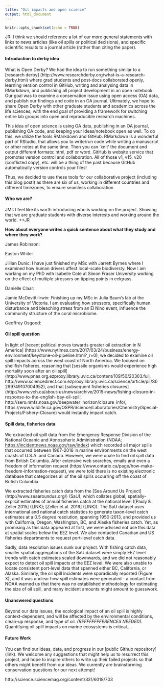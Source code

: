 ```yaml
---
title: "Oil impacts and open science"
output: html_document
---
```


```r
knitr::opts_chunk$set(echo = TRUE)
```


JR: I think we should reference a lot of our more general statements with links to news articles (like oil spills or political decisions), and specific scientific results to a journal article (rather than citing the paper). 

#### Introduction to derby idea
What is Open Derby? We had the idea to run something similar to a [research derby] (http://www.researchderby.org/what-is-a-research-derby.html) where grad students and post-docs collaborated openly, learning version control in GitHub, writing and analysing data in RMarkdown, and publishing all project development in an open notebook. Our goal was to examine a conservation issue using open access (OA) data, and publish our findings and code in an OA journal. Ultimately, we hope to share Open Derby with other graduate students and academics across the life sciences, with the end goal of providing a framework for switching entire lab groups into open and reproducible research machines. 

This idea of open science is using OA data, publishing in an OA journal, publishing OA code, and keeping your ideas/notebook open as well. To do this, we utilize the tools RMarkdown and GitHub. RMarkdown is a wonderful part of RStudio, that allows you to write/run code while writing a manuscript or other notes at the same time. Then you can 'knit' the document and output different formats: html, pdf or word. GitHub is website service that promotes version control and collaboration. All of those v1, v15, v20 (conflicted copy), etc. will be a thing of the past because GitHub automatically version controls your files!  

Thus, we decided to use these tools for our collaborative project (including this blog post!) as there are six of us, working in different countries and different timezones, to ensure seamless collaboration.

#### Who we are?

JMI: I feel like its worth introducing who is working on the project. Showing that we are graduate students with diverse interests and working around the world. ++JR 

**How about everyone writes a quick sentence about what they study and where they work?**   

James Robinson: 

Easton White: 

Jillian Dunic: I have just finished my MSc with Jarrett Byrnes where I examined how human drivers affect local-scale biodiversty. Now I am working on my PhD with Isabelle Cote at Simon Fraser University working on the effect of multiple stressors on tipping points in eelgrass. 

Danielle Claar:

Jamie McDevitt-Irwin: Finishing up my MSc in Julia Baum's lab at the University of Victoria. I am evaluating how stressors, specifically human disturbance and bleaching stress from an El Nino event, influence the community structure of the coral microbiome.  

Geoffrey Osgood: 


#### Oil spill question

In light of [recent political moves towards greater oil extraction in N America] (https://www.nytimes.com/2017/03/24/business/energy-environment/keystone-oil-pipeline.html?_r=0), we decided to examine oil spill impacts across the west coast of North America. We focused on shellfish fisheres, reasoning that [sessile organisms would experience high mortality soon after an oil spill] (http://www.pnas.org.ezproxy.library.uvic.ca/content/109/50/20303.full, http://www.sciencedirect.com.ezproxy.library.uvic.ca/science/article/pii/S0269749107004952), and that [subsequent fisheries closures] (http://www.vch.ca/about-us/news/archive/2015-news/fishing-closure-in-response-to-the-english-bay-oil-spill, http://sero.nmfs.noaa.gov/deepwater_horizon/closure_info/, https://www.wildlife.ca.gov/OSPR/Science/Laboratories/Chemistry/Special-Projects/Fishery-Closure) would instantly impact catch. 

#### Spill data, fisheries data

We extracted oil spill data from the Emergency Response Division of the National Oceanic and Atmospheric Administration (NOAA; [https://incidentnews.noaa.gov/raw/index](https://incidentnews.noaa.gov/raw/index)) which recorded all major spills that occurred between 1967-2016 in marine environments on the west coasts of U.S.A. and Canada. However, we were unale to find oil spill data from British Columbia. After extensive web searches, emails and even a freedom of information request (https://www.ontario.ca/page/how-make-freedom-information-request), we were told there is no existing electronic database that categorizes all of the oil spills occurring off the coast of British Columbia.  

We extracted fisheries catch data from the [Sea Around Us Project] (http://www.seaaroundus.org/) (SaU), which collates global, spatially-explicit estimates of annual fisheries catch at the national level ([Pauly & Zeller 2015] (LINK); [Zeller et al. 2016] (LINK)). The SaU dataset uses international and national catch statistics to generate taxon-level catch estimates at a 0.5 degree resolution, spanning 1950-2013, and provided us with California, Oregon, Washington, BC, and Alaska fisheries catch. Yet, as promising as this data appeared at first, we were advised not use this data at spatial scales below the EEZ level. We also contacted Canadian and US fisheries departments to request port-level catch data. 

Sadly, data resolution issues sunk our project. With fishing catch data, smaller spatial aggregations of the SaU dataset were simply EEZ level trends with catch estimates scaled downwards, and we did not reasonably expect to detect oil spill impacts at the EEZ level. We were also unable to locate consistent port-level data that spanned either BC, California, or Alaska. Similarly, the oil spill incidents were sporadically reported (Figure X), and it was unclear how spill estimates were generated - a contact from NOAA warned us that there was no established methodology for estimating the size of oil spill, and many incident amounts might amount to guesswork.



#### Unanswered questions

Beyond our data issues, the ecological impact of an oil spill is highly context-dependent, and will be affected by the environmental conditions, clean-up response, and type of oil. *(REFFFFFFFERENCES NEEDED).* Quantifying oil spill impacts on marine ecosystems is critical....


#### Future Work

You can find our ideas, data, and progress in our [public Github repository] (link). We welcome any suggestions that might help us to resurrect this project, and hope to inspire others to write up their failed projects so that others might benefit from our ideas. We currently are brainstorming conservation questions for our next attempt! 


http://science.sciencemag.org/content/331/6018/703 